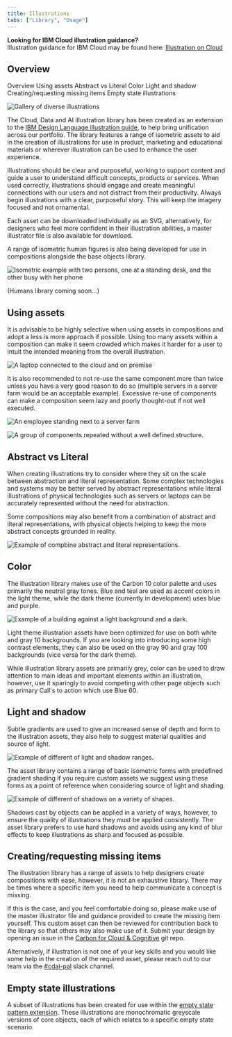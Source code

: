 ```yaml
---
title: Illustrations
tabs: ["Library", "Usage"]
---
```


<InlineNotification kind="info">

**Looking for IBM Cloud illustration guidance?** <br />
Illustration guidance for IBM Cloud may be found here: [Illustration on Cloud](https://pages.github.ibm.com/cdai-design/cloud-pal/cloudpal-guidance/illustration)

</InlineNotification>

## Overview

<AnchorLinks>
  <AnchorLink>Overview</AnchorLink>
  <AnchorLink>Using assets</AnchorLink>
  <AnchorLink>Abstract vs Literal</AnchorLink>
  <AnchorLink>Color</AnchorLink>
  <AnchorLink>Light and shadow</AnchorLink>
  <AnchorLink>Creating/requesting missing items</AnchorLink>
  <AnchorLink>Empty state illustrations</AnchorLink>
</AnchorLinks>

<Row>
<Column colLg={8}>

![Gallery of diverse illustrations](images/introduction.png)

</Column>
</Row>

The Cloud, Data and AI illustration library has been created as an extension to the [IBM Design Language illustration guide](https://www.ibm.com/design/language/illustration/overview/), to help bring unification across our portfolio. The library features a range of isometric assets to aid in the creation of illustrations for use in product, marketing and educational materials or wherever illustration can be used to enhance the user experience.

Illustrations should be clear and purposeful, working to support content and guide a user to understand difficult concepts, products or services. When used correctly, illustrations should engage and create meaningful connections with our users and not distract from their productivity. Always begin illustrations with a clear, purposeful story. This will keep the imagery focused and not ornamental.

Each asset can be downloaded individually as an SVG, alternatively, for designers who feel more confident in their illustration abilities, a master illustrator file is also available for download.

A range of isometric human figures is also being developed for use in compositions alongside the base objects library.

<Row>
<Column colLg={8}>

![Isometric example with two persons, one at a standing desk, and the other busy with her phone](images/isometric-example.png)

</Column>
</Row>

(Humans library coming soon…)

## Using assets

It is advisable to be highly selective when using assets in compositions and adopt a less is more approach if possible. Using too many assets within a composition can make it seem crowded which makes it harder for a user to intuit the intended meaning from the overall illustration.

<Row>
<Column colLg={8}>

![A laptop connected to the cloud and on premise](images/using-assets.png)

</Column>
</Row>

It is also recommended to not re-use the same component more than twice unless you have a very good reason to do so (multiple servers in a server farm would be an acceptable example). Excessive re-use of components can make a composition seem lazy and poorly thought-out if not well executed.

<DoDontRow>
  <DoDont colLg={8} caption="The server farm illustration above is a good example of how well-considered reuse of a single component can help to create an effective composition.">

![An employee standing next to a server farm](images/server-farm.png)

  </DoDont>
</DoDontRow>
<DoDontRow>
  <DoDont type="dont" colLg={8} caption="The illustration above is an example of what not to do when creating compositions, the repeated reuse of components without a well defined structure seems lazy and sloppy. It is also recommended that you do not use randomly resized components as depicted above, scale can be an effective way to help communicate relationships and concepts, and as such should not be used without consideration.">

![A group of components repeated without a well defined structure.](images/component-composition-bad-example.png)

  </DoDont>
</DoDontRow>

## Abstract vs Literal

When creating illustrations try to consider where they sit on the scale between abstraction and literal representation. Some complex technologies and systems may be better served by abstract representations while literal illustrations of physical technologies such as servers or laptops can be accurately represented without the need for abstraction.

Some compositions may also benefit from a combination of abstract and literal representations, with physical objects helping to keep the more abstract concepts grounded in reality.

<Row>
<Column colLg={8}>

![Example of compbine abstract and literal representations.](images/abstract-vs-literal.png)

</Column>
</Row>

## Color

The illustration library makes use of the Carbon 10 color palette and uses primarily the neutral gray tones. Blue and teal are used as accent colors in the light theme, while the dark theme (currently in development) uses blue and purple.

<Row>
<Column colLg={8}>

![Example of a building against a light background and a dark.](images/light-vs-dark-building.png)

</Column>
</Row>

Light theme illustration assets have been optimized for use on both white and gray 10 backgrounds. If you are looking into introducing some high contrast elements, they can also be used on the gray 90 and gray 100 backgrounds (vice versa for the dark theme).

While illustration library assets are primarily grey, color can be used to draw attention to main ideas and important elements within an illustration, however, use it sparingly to avoid competing with other page objects such as primary Call's to action which use Blue 60.

## Light and shadow

Subtle gradients are used to give an increased sense of depth and form to the illustration assets, they also help to suggest material qualities and source of light.

<Row>
<Column colLg={8}>

![Example of different of light and shadow ranges.](images/light-and-shadow-example.png)

</Column>
</Row>

The asset library contains a range of basic isometric forms with predefined gradient shading if you require custom assets we suggest using these forms as a point of reference when considering source of light and shading.

<Row>
<Column colLg={8}>

![Example of different of shadows on a variety of shapes.](images/shadows-and-shapes.png)

</Column>
</Row>

Shadows cast by objects can be applied in a variety of ways, however, to ensure the quality of illustrations they must be applied consistently. The asset library prefers to use hard shadows and avoids using any kind of blur effects to keep illustrations as sharp and focused as possible.

## Creating/requesting missing items

The illustration library has a range of assets to help designers create compositions with ease, however, it is not an exhaustive library. There may be times where a specific item you need to help communicate a concept is missing.

If this is the case, and you feel comfortable doing so, please make use of the master illustrator file and guidance provided to create the missing item yourself. This custom asset can then be reviewed for contribution back to the library so that others may also make use of it. Submit your design by opening an issue in the [Carbon for Cloud &amp; Cognitive](https://github.ibm.com/CDAI-design/pal/issues) git repo.

Alternatively, if illustration is not one of your key skills and you would like some help in the creation of the required asset, please reach out to our team via the [#cdai-pal](https://ibm-casdesign.slack.com/archives/CQGR0HC05) slack channel.

## Empty state illustrations

A subset of illustrations has been created for use within the [empty state pattern extension](https://pages.github.ibm.com/cdai-design/pal/patterns/empty-state/usage). These illustrations are monochromatic greyscale versions of core objects, each of which relates to a specific empty state scenario.
